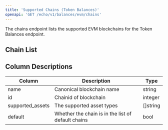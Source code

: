 ```yaml
---
title: 'Supported Chains (Token Balances)'
openapi: 'GET /echo/v1/balances/evm/chains'
---
```


The chains endpoint lists the supported EVM blockchains for the Token Balances endpoint.

## Chain List


<Chains url="https://api.dune.com/api/beta/balance/chains" />

## Column Descriptions

| Column                    | Description                                        | Type                |
|---------------------------|----------------------------------------------------|---------------------|
| name                      | Canonical blockchain name                          | string              |
| id                        | Chainid of blockchain                              | integer             |
| supported_assets          | The supported asset types                          | []string            |
| default                   | Whether the chain is in the list of default chains | bool                |
